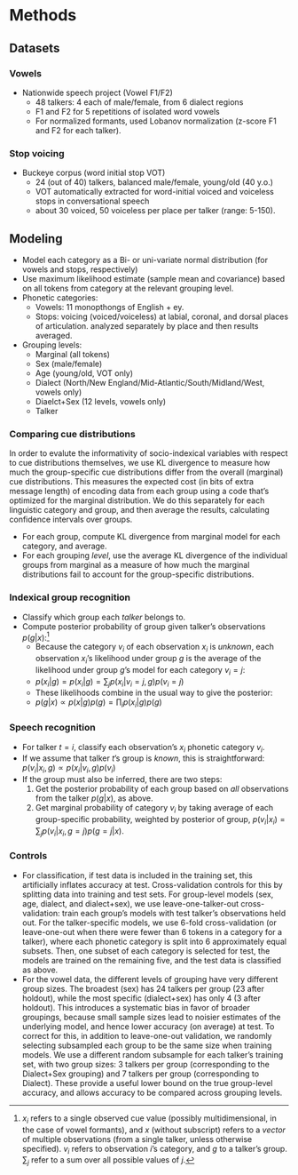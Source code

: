 

```r

```

# Methods

## Datasets

### Vowels

* Nationwide speech project (Vowel F1/F2)
    * 48 talkers: 4 each of male/female, from 6 dialect regions
    * F1 and F2 for 5 repetitions of isolated word vowels
    * For normalized formants, used Lobanov normalization (z-score F1 and F2 for each talker).

### Stop voicing

* Buckeye corpus (word initial stop VOT)
    * 24 (out of 40) talkers, balanced male/female, young/old (40 y.o.)
    * VOT automatically extracted for word-initial voiced and voiceless stops in conversational speech
    * about 30 voiced, 50 voiceless per place per talker (range: 5-150).

## Modeling

* Model each category as a Bi- or uni-variate normal distribution (for vowels and stops, respectively)
* Use maximum likelihood estimate (sample mean and covariance) based on all tokens from category at the relevant grouping level.
* Phonetic categories:
    * Vowels: 11 monopthongs of English + ey.
    * Stops: voicing (voiced/voiceless) at labial, coronal, and dorsal places of articulation. analyzed separately by place and then results averaged.
* Grouping levels:
    * Marginal (all tokens)
    * Sex (male/female)
    * Age (young/old, VOT only)
    * Dialect (North/New England/Mid-Atlantic/South/Midland/West, vowels only)
    * Diaelct+Sex (12 levels, vowels only)
    * Talker

### Comparing cue distributions

In order to evalute the informativity of socio-indexical variables with respect to cue distributions themselves, we use KL divergence to measure how much the group-specific cue distributions differ from the overall (marginal) cue distributions. This measures the expected cost (in bits of extra message length) of encoding data from each group using a code that's optimized for the marginal distribution.
We do this separately for each linguistic category and group, and then average the results, calculating confidence intervals over groups.

* For each group, compute KL divergence from marginal model for each category, and average.
* For each grouping _level_, use the average KL divergence of the individual groups from marginal as a measure of how much the marginal distributions fail to account for the group-specific distributions.


### Indexical group recognition

* Classify which group each _talker_ belongs to.
* Compute posterior probability of group given talker's observations $p(g | x)$:[^notation]
    * Because the category $v_i$ of each observation $x_i$ is _unknown_, each observation $x_i$'s likelihood under group $g$ is the average of the likelihood under group $g$'s model for each category $v_i=j$:
    * $p(x_i | g) = p(x_i | g) = \sum_j p(x_i | v_i=j, g)p(v_i=j)$
    * These likelihoods combine in the usual way to give the posterior:
    * $p(g | x) \propto p(x | g)p(g) = \prod_i p(x_i | g) p(g)$

[^notation]: $x_i$ refers to a single observed cue value (possibly multidimensional, in the case of vowel formants), and $x$ (without subscript) refers to a _vector_ of multiple observations (from a single talker, unless otherwise specified). $v_i$ refers to observation $i$'s category, and $g$ to a talker's group. $\sum_j$ refer to a sum over all possible values of $j$.

### Speech recognition

* For talker $t=i$, classify each observation's $x_i$ phonetic category $v_i$.
* If we assume that talker $t$'s group is _known_, this is straightforward: $p(v_i | x_i, g) \propto p(x_i | v_i, g) p(v_i)$
* If the group must also be inferred, there are two steps:
    1. Get the posterior probability of each group based on _all_ observations from the talker $p(g | x)$, as above.
    2. Get marginal probability of category $v_i$ by taking average of each group-specific probability, weighted by posterior of group, $p(v_i | x_i) = \sum_j p(v_i | x_i, g=j) p(g=j | x)$.


### Controls

* For classification, if test data is included in the training set, this artificially inflates accuracy at test.  Cross-validation controls for this by splitting data into training and test sets.  For group-level models (sex, age, dialect, and dialect+sex), we use leave-one-talker-out cross-validation: train each group's models with test talker's observations held out. For the talker-specific models, we use 6-fold cross-validation (or leave-one-out when there were fewer than 6 tokens in a category for a talker), where each phonetic category is split into 6 approximately equal subsets. Then, one subset of each category is selected for test, the models are trained on the remaining five, and the test data is classified as above.
* For the vowel data, the different levels of grouping have very different group sizes. The broadest (sex) has 24 talkers per group (23 after holdout), while the most specific (dialect+sex) has only 4 (3 after holdout).  This introduces a systematic bias in favor of broader groupings, because small sample sizes lead to noisier estimates of the underlying model, and hence lower accuracy (on average) at test. To correct for this, in addition to leave-one-out validation, we randomly selecting subsampled each group to be the same size when training models. We use a different random subsample for each talker's training set, with two group sizes: 3 talkers per group (corresponding to the Dialect+Sex grouping) and 7 talkers per group (corresponding to Dialect). These provide a useful lower bound on the true group-level accuracy, and allows accuracy to be compared across grouping levels.

